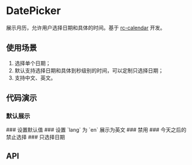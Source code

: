 

<Meta of={DatePickerStories} />

# DatePicker
展示月历，允许用户选择日期和具体的时间。基于 [rc-calendar](https://github.com/react-component/calendar) 开发。

## 使用场景
1. 选择单个日期；
2. 默认支持选择日期和具体到秒级别的时间，可以定制只选择日期；
3. 支持中文、英文。
## 代码演示
### 默认展示
<Canvas of={DatePickerStories.Basic}/>
### 设置默认值
<Canvas of={DatePickerStories.DefaultValue}/>
### 设置 `lang` 为 `en` 展示为英文
<Canvas of={DatePickerStories.en}/>
### 禁用
<Canvas of={DatePickerStories.Disabled}/>
### 今天之后的禁止选择
<Canvas of={DatePickerStories.DisabledDate}/>
### 只选择日期
<Canvas of={DatePickerStories.NoTimeSelect}/>

<Canvas of={DatePickerStories.GetTime}/>

## API
<ArgTypes />